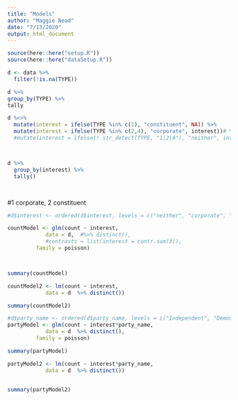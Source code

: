 ```yaml
---
title: "Models"
author: "Maggie Nead"
date: "7/13/2020"
output: html_document
---
```


```r
source(here::here("setup.R"))
source(here::here("dataSetup.R"))
```

```r
d <- data %>%
  filter(!is.na(TYPE))

d %>%
group_by(TYPE) %>%
tally

d %<>%
  mutate(interest = ifelse(TYPE %in% c(1), "constituent", NA)) %>%
  mutate(interest = ifelse(TYPE %in% c(2,4), "corporate", interest))# %>%
  #mutate(interest = ifelse(! str_detect(TYPE, "1|2|4"), "neither", interest))



d %>%
  group_by(interest) %>%
  tally()




```


#1 corporate, 2 constituent
```r
#d$interest <- ordered(d$interest, levels = c("neither", "corporate", "constituent"))

countModel <- glm(count ~ interest, 
            data = d,  #%>% distinct(), 
            #contrasts = list(interest = contr.sum(3)),
         family = poisson)  



summary(countModel)

```


```r
countModel2 <- lm(count ~ interest, 
            data = d  %>% distinct())  

summary(countModel2)
```


```r
#d$party_name <- ordered(d$party_name, levels = c("Independent", "Democratic", "Republican"))
partyModel <- glm(count ~ interest*party_name, 
            data = d  %>% distinct(), 
         family = poisson)  

summary(partyModel)
```


```r
partyModel2 <- lm(count ~ interest*party_name, 
            data = d  %>% distinct())  


summary(partyModel2)


```



